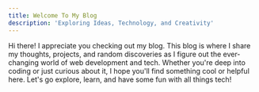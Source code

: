 ```yaml
---
title: Welcome To My Blog
description: 'Exploring Ideas, Technology, and Creativity'
---
```


Hi there! I appreciate you checking out my blog.
This blog is where I share my thoughts, projects, and random discoveries as I figure out the ever-changing world of web development and tech.
Whether you're deep into coding or just curious about it, I hope you'll find something cool or helpful here.
Let's go explore, learn, and have some fun with all things tech!
